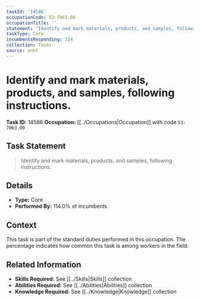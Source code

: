 ```yaml
---
taskId: '14586'
occupationCode: 53-7063.00
occupationTitle: ''
statement: 'Identify and mark materials, products, and samples, following instructions.'
taskType: Core
incumbentsResponding: 114
collection: Tasks
source: onet
---
```

# Identify and mark materials, products, and samples, following instructions.

**Task ID:** 14586
**Occupation:** [[../Occupations|Occupation]] with code `53-7063.00`

## Task Statement

> Identify and mark materials, products, and samples, following instructions.

## Details

- **Type:** Core
- **Performed By:** 114.0% of incumbents

## Context

This task is part of the standard duties performed in this occupation. The percentage indicates how common this task is among workers in the field.

## Related Information

- **Skills Required:** See [[../Skills|Skills]] collection
- **Abilities Required:** See [[../Abilities|Abilities]] collection
- **Knowledge Required:** See [[../Knowledge|Knowledge]] collection
